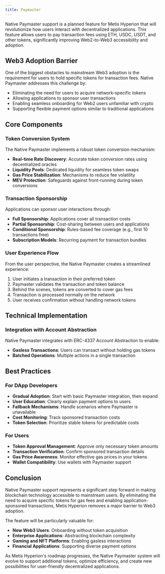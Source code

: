 ```yaml
---
title: Paymaster
---
```


Native Paymaster support is a planned feature for Metis Hyperion that will revolutionize how users interact with decentralized applications. This feature allows users to pay transaction fees using ETH, USDC, USDT, and other tokens, significantly improving Web2-to-Web3 accessibility and adoption.

## Web3 Adoption Barrier

One of the biggest obstacles to mainstream Web3 adoption is the requirement for users to hold specific tokens for transaction fees. Native Paymaster addresses this challenge by:

- Eliminating the need for users to acquire network-specific tokens
- Allowing applications to sponsor user transactions
- Enabling seamless onboarding for Web2 users unfamiliar with crypto
- Supporting flexible payment options similar to traditional applications

## Core Components

### Token Conversion System

The Native Paymaster implements a robust token conversion mechanism:

- **Real-time Rate Discovery**: Accurate token conversion rates using decentralized oracles
- **Liquidity Pools**: Dedicated liquidity for seamless token swaps
- **Gas Price Stabilization**: Mechanisms to reduce fee volatility
- **MEV Protection**: Safeguards against front-running during token conversions

### Transaction Sponsorship

Applications can sponsor user interactions through:

- **Full Sponsorship**: Applications cover all transaction costs
- **Partial Sponsorship**: Cost-sharing between users and applications
- **Conditional Sponsorship**: Rules-based fee coverage (e.g., first 10 transactions free)
- **Subscription Models**: Recurring payment for transaction bundles

### User Experience Flow

From the user perspective, the Native Paymaster creates a streamlined experience:

1. User initiates a transaction in their preferred token
2. Paymaster validates the transaction and token balance
3. Behind the scenes, tokens are converted to cover gas fees
4. Transaction is processed normally on the network
5. User receives confirmation without handling network tokens

## Technical Implementation

### Integration with Account Abstraction

Native Paymaster integrates with ERC-4337 Account Abstraction to enable:

- **Gasless Transactions**: Users can transact without holding gas tokens
- **Batched Operations**: Multiple actions in a single transaction

## Best Practices

### For DApp Developers

- **Gradual Adoption**: Start with basic Paymaster integration, then expand
- **User Education**: Clearly explain payment options to users
- **Fallback Mechanisms**: Handle scenarios where Paymaster is unavailable
- **Cost Monitoring**: Track sponsored transaction costs
- **Token Selection**: Prioritize stable tokens for predictable costs

### For Users

- **Token Approval Management**: Approve only necessary token amounts
- **Transaction Verification**: Confirm sponsored transaction details
- **Gas Price Awareness**: Monitor effective gas prices in your tokens
- **Wallet Compatibility**: Use wallets with Paymaster support

## Conclusion

Native Paymaster support represents a significant step forward in making blockchain technology accessible to mainstream users. By eliminating the need to acquire specific tokens for gas fees and enabling application-sponsored transactions, Metis Hyperion removes a major barrier to Web3 adoption.

The feature will be particularly valuable for:

- **New Web3 Users**: Onboarding without token acquisition
- **Enterprise Applications**: Abstracting blockchain complexity
- **Gaming and NFT Platforms**: Enabling gasless interactions
- **Financial Applications**: Supporting diverse payment options

As Metis Hyperion's roadmap progresses, the Native Paymaster system will evolve to support additional tokens, optimize efficiency, and create new possibilities for user-friendly decentralized applications.

